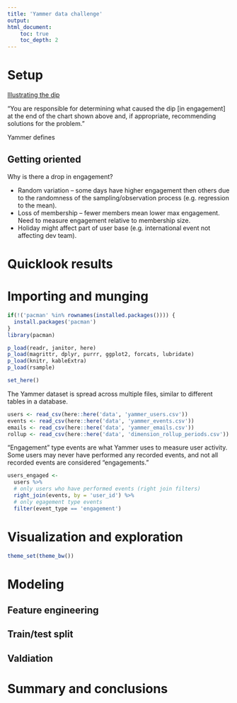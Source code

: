 ```yaml
---
title: 'Yammer data challenge'
output: 
html_document:
    toc: true
    toc_depth: 2
---
```


# Setup

[Illustrating the dip](https://app.mode.com/modeanalytics/reports/cbb8c291ee96/runs/7925c979521e/viz1/cfcdb6b78885)

"You are responsible for determining what caused the dip [in engagement] at the end of the chart shown above and, if appropriate, recommending solutions for the problem."

Yammer defines


## Getting oriented

Why is there a drop in engagement?

- Random variation -- some days have higher engagement then others due to the randomness of the sampling/observation process (e.g. regression to the mean).
- Loss of membership -- fewer members mean lower max engagement. Need to measure engagement relative to membership size.
- Holiday might affect part of user base (e.g. international event not affecting dev team).


# Quicklook results

# Importing and munging

```r
if(!('pacman' %in% rownames(installed.packages()))) {
  install.packages('pacman')
}
library(pacman)

p_load(readr, janitor, here)
p_load(magrittr, dplyr, purrr, ggplot2, forcats, lubridate)
p_load(knitr, kableExtra)
p_load(rsample)

set_here()
```

The Yammer dataset is spread across multiple files, similar to different tables in a database.

```r
users <- read_csv(here::here('data', 'yammer_users.csv'))
events <- read_csv(here::here('data', 'yammer_events.csv'))
emails <- read_csv(here::here('data', 'yammer_emails.csv'))
rollup <- read_csv(here::here('data', 'dimension_rollup_periods.csv'))
```

"Engagement" type events are what Yammer uses to measure user activity. Some users may never have performed any recorded events, and not all recorded events are considered "engagements."


```r
users_engaged <- 
  users %>%
  # only users who have performed events (right join filters)
  right_join(events, by = 'user_id') %>%
  # only egagement type events
  filter(event_type == 'engagement')
```




# Visualization and exploration

```r
theme_set(theme_bw())
```


# Modeling

## Feature engineering

## Train/test split

## Valdiation

# Summary and conclusions
